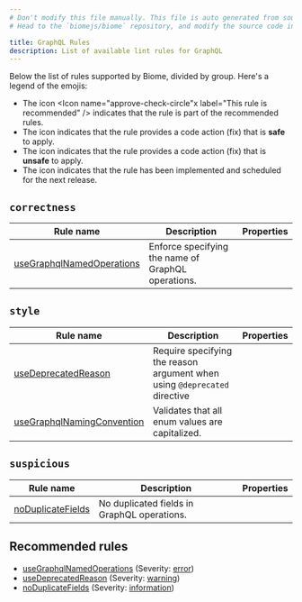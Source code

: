 ```yaml
---
# Don't modify this file manually. This file is auto generated from source, and you will lose your changes next time the website is built.
# Head to the `biomejs/biome` repository, and modify the source code in there.

title: GraphQL Rules
description: List of available lint rules for GraphQL
---
```




Below the list of rules supported by Biome, divided by group. Here's a legend of the emojis:
- The icon <span class='inline-icon' title="This rule is recommended"><Icon name="approve-check-circle"x label="This rule is recommended" /></span> indicates that the rule is part of the recommended rules.
- The icon <span class='inline-icon' title="This rule has a safe fix"><Icon name="seti:config" label="The rule has a safe fix" /></span> indicates that the rule provides a code action (fix) that is **safe** to apply.
- The icon <span class='inline-icon' title="This rule has an unsafe fix"><Icon name="warning" label="The rule has an unsafe fix" /></span> indicates that the rule provides a code action (fix) that is **unsafe** to apply.
- The icon <span class='inline-icon' title="This rule is not released yet"><Icon name="moon" label="This rule is not released yet" /></span> indicates that the rule has been implemented and scheduled for the next release.

## `correctness`

| Rule name | Description | Properties |
| --- | --- | --- |
| [useGraphqlNamedOperations](/linter/rules/use-graphql-named-operations) | Enforce specifying the name of GraphQL operations. | <span class='inline-icon' title="This rule is recommended" ><Icon name="approve-check-circle" size="1.2rem" label="This rule is recommended" /></span><span class='inline-icon' title="The rule has an unsafe fix" ><Icon name="warning" label="The rule has an unsafe fix" size="1.2rem" /></span> |

## `style`

| Rule name | Description | Properties |
| --- | --- | --- |
| [useDeprecatedReason](/linter/rules/use-deprecated-reason) | Require specifying the reason argument when using `@deprecated` directive | <span class='inline-icon' title="This rule is recommended" ><Icon name="approve-check-circle" size="1.2rem" label="This rule is recommended" /></span> |
| [useGraphqlNamingConvention](/linter/rules/use-graphql-naming-convention) | Validates that all enum values are capitalized. |  |

## `suspicious`

| Rule name | Description | Properties |
| --- | --- | --- |
| [noDuplicateFields](/linter/rules/no-duplicate-fields) | No duplicated fields in GraphQL operations. | <span class='inline-icon' title="This rule is recommended" ><Icon name="approve-check-circle" size="1.2rem" label="This rule is recommended" /></span> |
## Recommended rules 
- [useGraphqlNamedOperations](/linter/rules/use-graphql-named-operations) (Severity: [error](/reference/diagnostics#error))
- [useDeprecatedReason](/linter/rules/use-deprecated-reason) (Severity: [warning](/reference/diagnostics#warning))
- [noDuplicateFields](/linter/rules/no-duplicate-fields) (Severity: [information](/reference/diagnostics#information))

